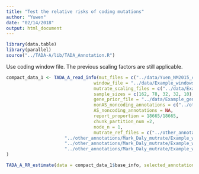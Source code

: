 ```yaml
---
title: "Test the relative risks of coding mutations"
author: "Yuwen"
date: "02/14/2018"
output: html_document
---
```



```r
library(data.table)
library(parallel)
source("../TADA-A/lib/TADA_Annotation.R")
```

Use coding window file. The previous scaling factors are still applicable. 

```r
compact_data_1 <- TADA_A_read_info(mut_files = c("../data/Yuen_NM2015_cases_DNM_with_allele_info.txt","../data/Kong_cases_DNM_with_allele_info.txt","../data/Wu_cases_DNM_with_allele_info.txt", "../data/Jiang_cases_DNM_with_allele_info.txt", "../data/Michaelson_cases_DNM_with_allele_info.txt"),
                                 window_file = "../data/Example_windows_coding.bed",
                                 mutrate_scaling_files = c("../data/Example_windows_mutrate_with_div_score_scaling_file_for_Yuen_NM2015_cases_DNM.txt","../data/Example_windows_mutrate_with_div_score_scaling_file_for_Kong_cases_DNM.txt", "../data/Example_windows_mutrate_with_div_score_scaling_file_for_Wu_cases_DNM.txt", "../data/Example_windows_mutrate_with_div_score_scaling_file_for_Jiang_cases_DNM.txt", "../data/Example_windows_mutrate_with_div_score_scaling_file_for_Michaelson_cases_DNM.txt"),
                                 sample_sizes = c(162, 78, 32, 32, 10),
                                 gene_prior_file = "../data/Example_gene_uniform_prior.txt",
                                 nonAS_noncoding_annotations = c("../other_annotations/coding/CLIPdb/human_combined.merged.bed"),
                                 AS_noncoding_annotations = NA,
                                 report_proportion = 18665/18665,
                                 chunk_partition_num =2,
                                 node_n = 1,
                                 mutrate_ref_files = c("../other_annotations/Mark_Daly_mutrate/Example_windows_extended_1bp_for_getting_base_level_mutrate.bed.fasta.tri.alt_A.mutrate.bw",
                      "../other_annotations/Mark_Daly_mutrate/Example_windows_extended_1bp_for_getting_base_level_mutrate.bed.fasta.tri.alt_C.mutrate.bw",
                      "../other_annotations/Mark_Daly_mutrate/Example_windows_extended_1bp_for_getting_base_level_mutrate.bed.fasta.tri.alt_G.mutrate.bw",
                      "../other_annotations/Mark_Daly_mutrate/Example_windows_extended_1bp_for_getting_base_level_mutrate.bed.fasta.tri.alt_T.mutrate.bw")
)

```


```r
TADA_A_RR_estimate(data = compact_data_1$base_info, selected_annotations = c(1), gene_prior_file = "../data/Example_gene_uniform_prior.txt", optimization_iteration = 2000, mode = "single_fast")

```
